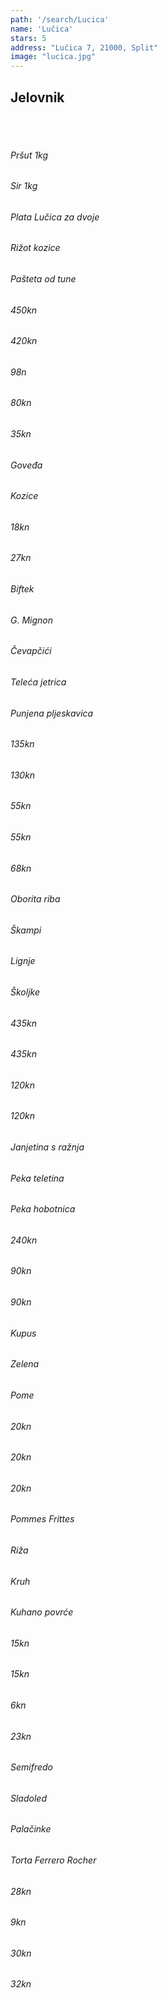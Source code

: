 ---
path: '/search/Lucica'
name: 'Lučica'
stars: 5
address: "Lučica 7, 21000, Split"
image: "lucica.jpg"
---

## Jelovnik

<br></br>

<Collapse name = "Predjela" open = "collapse show">

<div className = {styles.column}>

###### Pršut 1kg
###### Sir 1kg  
###### Plata Lučica za dvoje
###### Rižot kozice 
###### Pašteta od tune

</div>


<div className =  {styles.price}>

###### 450kn
###### 420kn  
###### 98n
###### 80kn
###### 35kn

</div>

</Collapse>

<Collapse name = "Juhe" open = "collapse">

<div className = {styles.column}>

###### Goveđa
###### Kozice


</div>

<div className =  {styles.price}>

###### 18kn
###### 27kn  

</div>

</Collapse>

<Collapse name = "Meso" open = "collapse">

<div className = {styles.column}>

###### Biftek 
###### G. Mignon
###### Čevapčići
###### Teleća jetrica
###### Punjena pljeskavica

</div>

<div className =  {styles.price}>

###### 135kn
###### 130kn
###### 55kn 
###### 55kn 
###### 68kn 

</div>

</Collapse>

<Collapse name = "Ribe" open = "collapse">

<div className = {styles.column}>

###### Oborita riba
###### Škampi
###### Lignje
###### Školjke 

</div>

<div className =  {styles.price}>

###### 435kn
###### 435kn
###### 120kn 
###### 120kn

</div>

</Collapse>

<Collapse name = "Specijaliteti" open = "collapse">

<div className = {styles.column}>

###### Janjetina s ražnja
###### Peka teletina
###### Peka hobotnica

</div>

<div className =  {styles.price}>

###### 240kn
###### 90kn
###### 90kn 

</div>

</Collapse>

<Collapse name = "Salate" open = "collapse">

<div className = {styles.column}>

###### Kupus
###### Zelena
###### Pome


</div>

<div className =  {styles.price}>

###### 20kn
###### 20kn
###### 20kn 

</div>

</Collapse>

<Collapse name = "Prilozi" open = "collapse">

<div className = {styles.column}>

###### Pommes Frittes
###### Riža
###### Kruh
###### Kuhano povrće


</div>

<div className =  {styles.price}>

###### 15kn
###### 15kn
###### 6kn
###### 23kn 

</div>

</Collapse>

<Collapse name = "Desert" open = "collapse">

<div className = {styles.column}>

###### Semifredo
###### Sladoled
###### Palačinke
###### Torta Ferrero Rocher


</div>

<div className =  {styles.price}>

###### 28kn
###### 9kn
###### 30kn
###### 32kn

</div>

</Collapse>